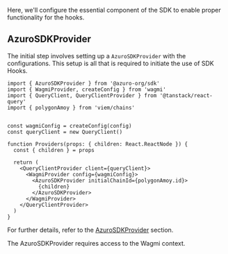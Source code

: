 
Here, we'll configure the essential component of the SDK to enable proper functionality for the hooks.

## AzuroSDKProvider

The initial step involves setting up a `AzuroSDKProvider` with the configurations. This setup is all that is required to initiate the use of SDK Hooks.

```tsx {1, 16, 18}
import { AzuroSDKProvider } from '@azuro-org/sdk'
import { WagmiProvider, createConfig } from 'wagmi'
import { QueryClient, QueryClientProvider } from '@tanstack/react-query'
import { polygonAmoy } from 'viem/chains'


const wagmiConfig = createConfig(config)
const queryClient = new QueryClient()

function Providers(props: { children: React.ReactNode }) {
  const { children } = props

  return (
    <QueryClientProvider client={queryClient}>
      <WagmiProvider config={wagmiConfig}>
        <AzuroSDKProvider initialChainId={polygonAmoy.id}>
          {children}
        </AzuroSDKProvider>
      </WagmiProvider>
    </QueryClientProvider>
  )
}
```

For further details, refer to the [AzuroSDKProvider](/hub/apps/sdk/providers/sdk) section.

<Callout type="warning">
  The AzuroSDKProvider requires access to the Wagmi context.
</Callout>
